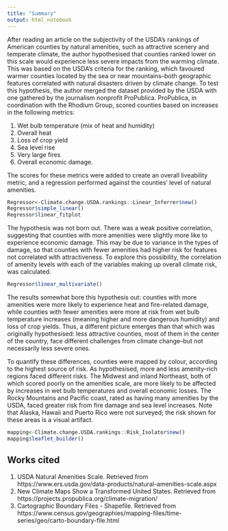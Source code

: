 ```yaml
---
title: "Summary"
output: html_notebook
---
```

After reading an article on the subjectivity of the USDA's rankings of American counties by natural amenities, such as attractive scenery and temperate climate, the author hypothesised that counties ranked lower on this scale would experience less severe impacts from the warming climate. This was based on the USDA's criteria for the ranking, which favoured warmer counties located by the sea or near mountains--both geographic features correlated with natural disasters driven by climate change.
To test this hypothesis, the author merged the dataset provided by the USDA with one gathered by the journalism nonprofit ProPublica. ProPublica, in coordination with the Rhodium Group, scored counties based on increases in the following metrics:

1. Wet bulb temperature (mix of heat and humidity)
2. Overall heat
3. Loss of crop yield
4. Sea level rise
5. Very large fires
6. Overall economic damage.

The scores for these metrics were added to create an overall liveability metric, and a regression performed against the counties' level of natural amenities.

```r
Regressor<-Climate.change.USDA.rankings::Linear_Inferrer$new()
Regressor$simple_linear()
Regressor$linear_fitplot
```
The hypothesis was not born out. There was a weak positive correlation, suggesting that counties with more amenities were slightly more like to experience economic damage. This may be due to variance in the types of damage, so that counties with fewer amenities had higher risk for features not correlated with attractiveness. To explore this possibility, the correlation of amenity levels with each of the variables making up overall climate risk, was calculated.

```r
Regressor$linear_multivariate()
```
The results somewhat bore this hypothesis out: counties with more amenities were more likely to experience heat and fire-related damage, while counties with fewer amenities were more at risk from wet bulb temperature increases (meaning higher and more dangerous humidity) and loss of crop yields. Thus, a different picture emerges than that which was originally hypothesised: less attractive counties, most of them in the center of the country, face different challenges from climate change--but not necessarily less severe ones.

To quantify these differences, counties were mapped by colour, according to the highest source of risk. As hypothesised, more and less amenity-rich regions faced different risks. The Midwest and inland Northeast, both of which scored poorly on the amenities scale, are more likely to be affected by increases in wet bulb temperatures and overall economic losses. The Rocky Mountains and Pacific coast, rated as having many amenities by the USDA, faced greater risk from fire damage and sea level increases. Note that Alaska, Hawaii and Puerto Rico were not surveyed; the risk shown for these areas is a visual artifact.

```r
mapping<-Climate.change.USDA.rankings::Risk_Isolator$new()
mapping$leaflet_builder()
```
## Works cited
1. USDA Natural Amenities Scale. Retrieved from https://www.ers.usda.gov/data-products/natural-amenities-scale.aspx
2. New Climate Maps Show a Transformed United States. Retrieved from https://projects.propublica.org/climate-migration/
3. Cartographic Boundary Files - Shapefile. Retrieved from https://www.census.gov/geographies/mapping-files/time-series/geo/carto-boundary-file.html

